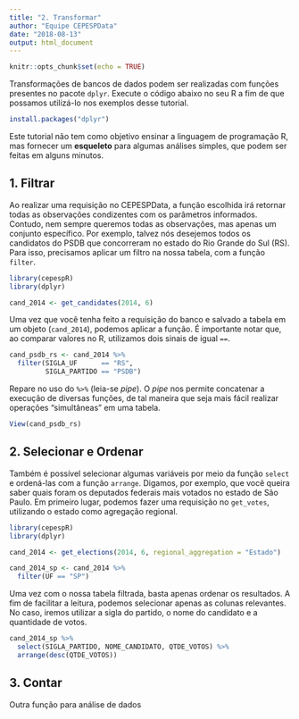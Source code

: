 ```yaml
---
title: "2. Transformar"
author: "Equipe CEPESPData"
date: "2018-08-13"
output: html_document
---
```


```r
knitr::opts_chunk$set(echo = TRUE)
```

Transformações de bancos de dados podem ser realizadas com funções presentes no pacote `dplyr`. Execute o código abaixo no seu R a fim de que possamos utilizá-lo nos exemplos desse tutorial.

```r
install.packages("dplyr")
```

Este tutorial não tem como objetivo ensinar a linguagem de programação R, mas fornecer um __esqueleto__ para algumas análises simples, que podem ser feitas em alguns minutos.

## 1. Filtrar

Ao realizar uma requisição no CEPESPData, a função escolhida irá retornar todas as observações condizentes com os parâmetros informados. Contudo, nem sempre queremos todas as observações, mas apenas um conjunto específico. Por exemplo, talvez nós desejemos todos os candidatos do PSDB que concorreram no estado do Rio Grande do Sul (RS). Para isso, precisamos aplicar um filtro na nossa tabela, com a função `filter`.

```r
library(cepespR)
library(dplyr)

cand_2014 <- get_candidates(2014, 6)
```

Uma vez que você tenha feito a requisição do banco e salvado a tabela em um objeto (`cand_2014`), podemos aplicar a função. É importante notar que, ao comparar valores no R, utilizamos dois sinais de igual `==`. 

```r
cand_psdb_rs <- cand_2014 %>% 
  filter(SIGLA_UF      == "RS",
         SIGLA_PARTIDO == "PSDB")
```

Repare no uso do `%>%` (leia-se _pipe_). O _pipe_ nos permite concatenar a execução de diversas funções, de tal maneira que seja mais fácil realizar operações "simultâneas" em uma tabela. 

```r
View(cand_psdb_rs)
```

## 2. Selecionar e Ordenar

Também é possível selecionar algumas variáveis por meio da função `select` e ordená-las com a função `arrange`. Digamos, por exemplo, que você queira saber quais foram os deputados federais mais votados no estado de São Paulo. Em primeiro lugar, podemos fazer uma requisição no `get_votes`, utilizando o estado como agregação regional.

```r
library(cepespR)
library(dplyr)

cand_2014 <- get_elections(2014, 6, regional_aggregation = "Estado")

cand_2014_sp <- cand_2014 %>% 
  filter(UF == "SP")
```

Uma vez com o nossa tabela filtrada, basta apenas ordenar os resultados. A fim de facilitar a leitura, podemos selecionar apenas as colunas relevantes. No caso, iremos utilizar a sigla do partido, o nome do candidato e a quantidade de votos.

```r
cand_2014_sp %>% 
  select(SIGLA_PARTIDO, NOME_CANDIDATO, QTDE_VOTOS) %>% 
  arrange(desc(QTDE_VOTOS))
```

## 3. Contar

Outra função para análise de dados 

